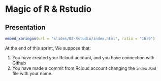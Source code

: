 # Magic of R & Rstudio

## Presentation

```r
embed_xaringan(url = "slides/02-Rstudio/index.html", ratio = "16:9")
```


At the end of this sprint, We suppose that: 

1. You have created your Rcloud account, and you have connection with Github 
2. You have made a commit from Rcloud account changing the `index.Rmd` file with your name.

